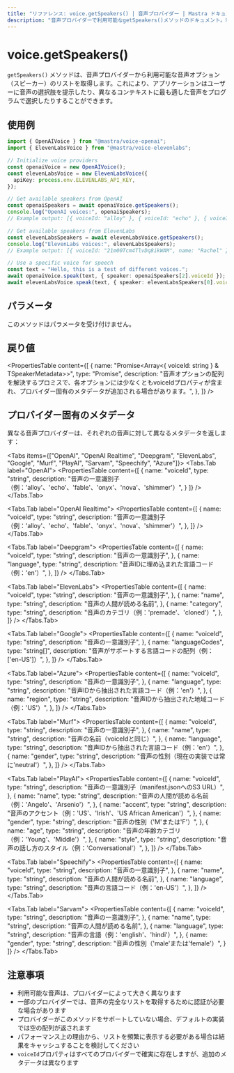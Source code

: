 ```yaml
---
title: "リファレンス: voice.getSpeakers() | 音声プロバイダー | Mastra ドキュメント"
description: "音声プロバイダーで利用可能なgetSpeakers()メソッドのドキュメント。利用可能な音声オプションを取得します。"
---
```



# voice.getSpeakers()

`getSpeakers()` メソッドは、音声プロバイダーから利用可能な音声オプション（スピーカー）のリストを取得します。これにより、アプリケーションはユーザーに音声の選択肢を提示したり、異なるコンテキストに最も適した音声をプログラムで選択したりすることができます。

## 使用例

```typescript
import { OpenAIVoice } from "@mastra/voice-openai";
import { ElevenLabsVoice } from "@mastra/voice-elevenlabs";

// Initialize voice providers
const openaiVoice = new OpenAIVoice();
const elevenLabsVoice = new ElevenLabsVoice({
  apiKey: process.env.ELEVENLABS_API_KEY,
});

// Get available speakers from OpenAI
const openaiSpeakers = await openaiVoice.getSpeakers();
console.log("OpenAI voices:", openaiSpeakers);
// Example output: [{ voiceId: "alloy" }, { voiceId: "echo" }, { voiceId: "fable" }, ...]

// Get available speakers from ElevenLabs
const elevenLabsSpeakers = await elevenLabsVoice.getSpeakers();
console.log("ElevenLabs voices:", elevenLabsSpeakers);
// Example output: [{ voiceId: "21m00Tcm4TlvDq8ikWAM", name: "Rachel" }, ...]

// Use a specific voice for speech
const text = "Hello, this is a test of different voices.";
await openaiVoice.speak(text, { speaker: openaiSpeakers[2].voiceId });
await elevenLabsVoice.speak(text, { speaker: elevenLabsSpeakers[0].voiceId });
```

## パラメータ

このメソッドはパラメータを受け付けません。

## 戻り値

<PropertiesTable
  content={[
    {
      name: "Promise<Array<{ voiceId: string } & TSpeakerMetadata>>",
      type: "Promise",
      description:
        "音声オプションの配列を解決するプロミスで、各オプションには少なくともvoiceIdプロパティが含まれ、プロバイダー固有のメタデータが追加される場合があります。",
    },
  ]}
/>

## プロバイダー固有のメタデータ

異なる音声プロバイダーは、それぞれの音声に対して異なるメタデータを返します：

<Tabs items={["OpenAI", "OpenAI Realtime", "Deepgram", "ElevenLabs", "Google", "Murf", "PlayAI", "Sarvam", "Speechify", "Azure"]}>
  <Tabs.Tab label="OpenAI">
    <PropertiesTable
      content={[
      {
        name: "voiceId",
        type: "string",
        description: "音声の一意識別子（例：'alloy'、'echo'、'fable'、'onyx'、'nova'、'shimmer'）",
      }
    ]}
    />
  </Tabs.Tab>

  <Tabs.Tab label="OpenAI Realtime">
    <PropertiesTable
      content={[
    {
      name: "voiceId",
      type: "string",
      description:
        "音声の一意識別子（例：'alloy'、'echo'、'fable'、'onyx'、'nova'、'shimmer'）",
    },
  ]}
    />
  </Tabs.Tab>

  <Tabs.Tab label="Deepgram">
    <PropertiesTable
      content={[
    {
      name: "voiceId",
      type: "string",
      description: "音声の一意識別子",
    },
    {
      name: "language",
      type: "string",
      description: "音声IDに埋め込まれた言語コード（例：'en'）",
    },
  ]}
    />
  </Tabs.Tab>

  <Tabs.Tab label="ElevenLabs">
    <PropertiesTable
      content={[
    {
      name: "voiceId",
      type: "string",
      description: "音声の一意識別子",
    },
    {
      name: "name",
      type: "string",
      description: "音声の人間が読める名前",
    },
    {
      name: "category",
      type: "string",
      description: "音声のカテゴリ（例：'premade'、'cloned'）",
    },
  ]}
    />
  </Tabs.Tab>

  <Tabs.Tab label="Google">
    <PropertiesTable
      content={[
    {
      name: "voiceId",
      type: "string",
      description: "音声の一意識別子",
    },
    {
      name: "languageCodes",
      type: "string[]",
      description:
        "音声がサポートする言語コードの配列（例：['en-US']）",
    },
  ]}
    />
  </Tabs.Tab>

  <Tabs.Tab label="Azure">
    <PropertiesTable
      content={[
    {
      name: "voiceId",
      type: "string",
      description: "音声の一意識別子",
    },
    {
      name: "language",
      type: "string",
      description: "音声IDから抽出された言語コード（例：'en'）",
    },
    {
      name: "region",
      type: "string",
      description: "音声IDから抽出された地域コード（例：'US'）",
    },
  ]}
    />
  </Tabs.Tab>

  <Tabs.Tab label="Murf">
    <PropertiesTable
      content={[
    {
      name: "voiceId",
      type: "string",
      description: "音声の一意識別子",
    },
    {
      name: "name",
      type: "string",
      description: "音声の名前（voiceIdと同じ）",
    },
    {
      name: "language",
      type: "string",
      description: "音声IDから抽出された言語コード（例：'en'）",
    },
    {
      name: "gender",
      type: "string",
      description:
        "音声の性別（現在の実装では常に'neutral'）",
    },
  ]}
    />
  </Tabs.Tab>

  <Tabs.Tab label="PlayAI">
    <PropertiesTable
      content={[
    {
      name: "voiceId",
      type: "string",
      description:
        "音声の一意識別子（manifest.jsonへのS3 URL）",
    },
    {
      name: "name",
      type: "string",
      description:
        "音声の人間が読める名前（例：'Angelo'、'Arsenio'）",
    },
    {
      name: "accent",
      type: "string",
      description:
        "音声のアクセント（例：'US'、'Irish'、'US African American'）",
    },
    {
      name: "gender",
      type: "string",
      description: "音声の性別（'M'または'F'）",
    },
    {
      name: "age",
      type: "string",
      description: "音声の年齢カテゴリ（例：'Young'、'Middle'）",
    },
    {
      name: "style",
      type: "string",
      description: "音声の話し方のスタイル（例：'Conversational'）",
    },
  ]}
    />
  </Tabs.Tab>

  <Tabs.Tab label="Speechify">
    <PropertiesTable
      content={[
    {
      name: "voiceId",
      type: "string",
      description: "音声の一意識別子",
    },
    {
      name: "name",
      type: "string",
      description: "音声の人間が読める名前",
    },
    {
      name: "language",
      type: "string",
      description: "音声の言語コード（例：'en-US'）",
    },
  ]}
    />
  </Tabs.Tab>

  <Tabs.Tab label="Sarvam">
    <PropertiesTable
      content={[
      {
        name: "voiceId",
        type: "string",
        description: "音声の一意識別子",
      },
      {
        name: "name",
        type: "string",
        description: "音声の人間が読める名前",
      },
      {
        name: "language",
        type: "string",
        description: "音声の言語（例：'english'、'hindi'）",
      },
      {
        name: "gender",
        type: "string",
        description: "音声の性別（'male'または'female'）",
      }
    ]}
    />
  </Tabs.Tab>
</Tabs>




## 注意事項

- 利用可能な音声は、プロバイダーによって大きく異なります
- 一部のプロバイダーでは、音声の完全なリストを取得するために認証が必要な場合があります
- プロバイダーがこのメソッドをサポートしていない場合、デフォルトの実装では空の配列が返されます
- パフォーマンス上の理由から、リストを頻繁に表示する必要がある場合は結果をキャッシュすることを検討してください
- `voiceId`プロパティはすべてのプロバイダーで確実に存在しますが、追加のメタデータは異なります
